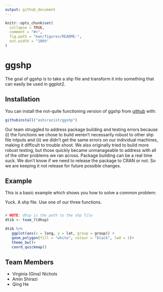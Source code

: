 ```yaml
---
output: github_document
---
```


<!-- README.md is generated from README.Rmd. Please edit that file -->

```r
knitr::opts_chunk$set(
  collapse = TRUE,
  comment = "#>",
  fig.path = "man/figures/README-",
  out.width = "100%"
)
```

# ggshp

The goal of ggshp is to take a shp file and transform it into something that can easily be used in ggplot2. 

## Installation

You can install the not-quite functioning version of ggshp from [github](https://github.com/ashirazist/ggshp) with:

```r
githubinstall("ashirazist/ggshp")
```

Our team struggled to address package building and testing errors because (i) the functions we chose to build weren't necessarily robust to other shp file intputs and (ii) we didn't get the same errors on our individual machines, making it difficult to trouble shoot. We also originally tried to build more robust testing, but those quickly became unmanageable to address with all of the other problems we ran across. Package building can be a real time suck. 
We don't know if we need to release the package to CRAN or not. So we are keeping it not release for future possible changes.  

## Example

This is a basic example which shows you how to solve a common problem:

Yuck. A shp file. Use one of our three functions. 
``` r

# NOTE: dhsp is the path to the shp file
dtib <- team_7(dhsp)

dtib %>% 
   ggplot(aes(x = long, y = lat, group = group)) + 
   geom_polygon(fill = "white", colour = "black", lwd = 1)+
   theme_bw()+
   coord_quickmap()

```
## Team Members
* Virginia (Gina) Nichols
* Amin Shirazi
* Qing He
